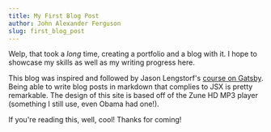 ```yaml
---
title: My First Blog Post
author: John Alexander Ferguson
slug: first_blog_post
---
```


Welp, that took a _long_ time, creating a portfolio and a blog with it. I hope to showcase my skills as well as my writing progress here.

This blog was inspired and followed by Jason Lengstorf's [course on Gatsby](https://frontendmasters.com/courses/gatsby/). Being able to write blog posts in markdown that
complies to JSX is pretty remarkable. The design of this site is based off of the Zune HD MP3 player (something I still use, even Obama had one!).

If you're reading this, well, cool! Thanks for coming!
